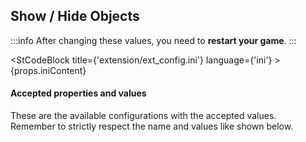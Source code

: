 
## Show / Hide Objects

:::info
After changing these values, you need to **restart your game**.
:::

<StCodeBlock title={'extension/ext_config.ini'} language={'ini'} >
    {props.iniContent}
</StCodeBlock>

#### Accepted properties and values 

These are the available configurations with the accepted values.\
Remember to strictly respect the name and values like shown below.

<PropsTable rows={props.properties} />